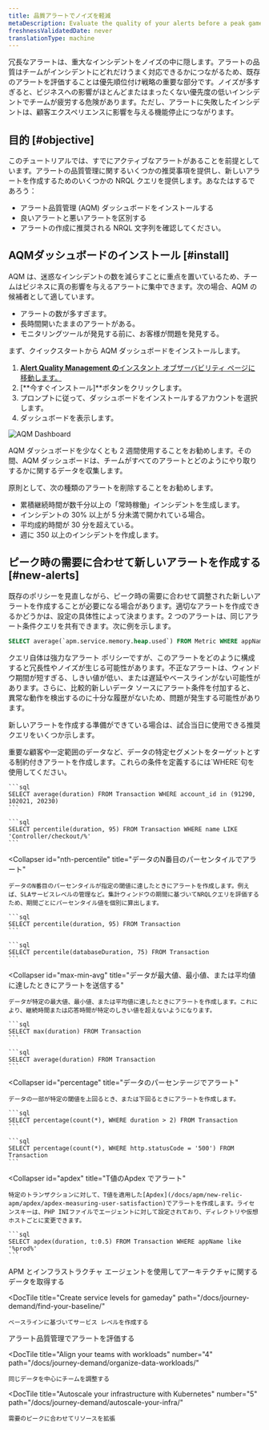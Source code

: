 ```yaml
---
title: 品質アラートでノイズを軽減
metaDescription: Evaluate the quality of your alerts before a peak gameday event by installing the alert quality management dashboard.
freshnessValidatedDate: never
translationType: machine
---
```



冗長なアラートは、重大なインシデントをノイズの中に隠します。アラートの品質はチームがインシデントにどれだけうまく対応できるかにつながるため、既存のアラートを評価することは優先順位付け戦略の重要な部分です。ノイズが多すぎると、ビジネスへの影響がほとんどまたはまったくない優先度の低いインシデントでチームが疲労する危険があります。ただし、アラートに失敗したインシデントは、顧客エクスペリエンスに影響を与える機能停止につながります。

## 目的 [#objective]

このチュートリアルでは、すでにアクティブなアラートがあることを前提としています。アラートの品質管理に関するいくつかの推奨事項を提供し、新しいアラートを作成するためのいくつかの NRQL クエリを提供します。あなたはするであろう：

* アラート品質管理 (AQM) ダッシュボードをインストールする
* 良いアラートと悪いアラートを区別する
* アラートの作成に推奨される NRQL 文字列を確認してください。

## AQMダッシュボードのインストール [#install]

AQM は、迷惑なインシデントの数を減らすことに重点を置いているため、チームはビジネスに真の影響を与えるアラートに集中できます。次の場合、AQM の候補者として適しています。

* アラートの数が多すぎます。
* 長時間開いたままのアラートがある。
* モニタリングツールが発見する前に、お客様が問題を発見する。

まず、クイックスタートから AQM ダッシュボードをインストールします。

1. [**Alert Quality Management の**インスタント オブザーバビリティ ページに移動します。](https://newrelic.com/instant-observability/alert-quality-management)
2. \[**今すぐインストール]**ボタンをクリックします。
3. プロンプトに従って、ダッシュボードをインストールするアカウントを選択します。
4. ダッシュボードを表示します。

<img
  title="AQM Dashboard"
  alt="AQM Dashboard"
  src={alertsAQMDashboard}
/>

AQM ダッシュボードを少なくとも 2 週間使用することをお勧めします。その間、AQM ダッシュボードは、チームがすべてのアラートとどのようにやり取りするかに関するデータを収集します。

原則として、次の種類のアラートを削除することをお勧めします。

* 累積継続時間が数千分以上の「常時稼働」インシデントを生成します。
* インシデントの 30% 以上が 5 分未満で開かれている場合。
* 平均成約時間が 30 分を超えている。
* 週に 350 以上のインシデントを作成します。

## ピーク時の需要に合わせて新しいアラートを作成する [#new-alerts]

既存のポリシーを見直しながら、ピーク時の需要に合わせて調整された新しいアラートを作成することが必要になる場合があります。適切なアラートを作成できるかどうかは、設定の具体性によって決まります。2 つのアラートは、同じアラート条件クエリを共有できます。次に例を示します。

```sql
SELECT average(`apm.service.memory.heap.used`) FROM Metric WHERE appName = 'Inventory Service'
```

クエリ自体は強力なアラート ポリシーですが、このアラートをどのように構成すると冗長性やノイズが生じる可能性があります。不正なアラートは、ウィンドウ期間が短すぎる、しきい値が低い、または遅延やベースラインがない可能性があります。さらに、比較的新しいデータ ソースにアラート条件を付加すると、異常な動作を検出するのに十分な履歴がないため、問題が発生する可能性があります。

新しいアラートを作成する準備ができている場合は、試合当日に使用できる推奨クエリをいくつか示します。

<CollapserGroup>
  <Collapser
    id="constrained-alerts"
    title="データの特定セグメントでアラート"
  >
    重要な顧客や一定範囲のデータなど、データの特定セグメントをターゲットとする制約付きアラートを作成します。これらの条件を定義するには`WHERE`句を使用してください。

    ```sql
    SELECT average(duration) FROM Transaction WHERE account_id in (91290, 102021, 20230)
    ```

    ```sql
    SELECT percentile(duration, 95) FROM Transaction WHERE name LIKE 'Controller/checkout/%'
    ```
  </Collapser>

  <Collapser
    id="nth-percentile"
    title="データのN番目のパーセンタイルでアラート"
  >
    データのN番目のパーセンタイルが指定の閾値に達したときにアラートを作成します。例えば、SLAサービスレベルの管理など。集計ウィンドウの期間に基づいてNRQLクエリを評価するため、期間ごとにパーセンタイル値を個別に算出します。

    ```sql
    SELECT percentile(duration, 95) FROM Transaction
    ```

    ```sql
    SELECT percentile(databaseDuration, 75) FROM Transaction
    ```
  </Collapser>

  <Collapser
    id="max-min-avg"
    title="データが最大値、最小値、または平均値に達したときにアラートを送信する"
  >
    データが特定の最大値、最小値、または平均値に達したときにアラートを作成します。これにより、継続時間または応答時間が特定のしきい値を超えないようになります。

    ```sql
    SELECT max(duration) FROM Transaction
    ```

    ```sql
    SELECT average(duration) FROM Transaction
    ```
  </Collapser>

  <Collapser
    id="percentage"
    title="データのパーセンテージでアラート"
  >
    データの一部が特定の閾値を上回るとき、または下回るときにアラートを作成します。

    ```sql
    SELECT percentage(count(*), WHERE duration > 2) FROM Transaction
    ```

    ```sql
    SELECT percentage(count(*), WHERE http.statusCode = '500') FROM Transaction
    ```
  </Collapser>

  <Collapser
    id="apdex"
    title="T値のApdex でアラート"
  >
    特定のトランザクションに対して、T値を適用した[Apdex](/docs/apm/new-relic-apm/apdex/apdex-measuring-user-satisfaction)でアラートを作成します。ライセンスキーは、PHP INIファイルでエージェントに対して設定されており、ディレクトリや仮想ホストごとに変更できます。

    ```sql
    SELECT apdex(duration, t:0.5) FROM Transaction WHERE appName like '%prod%'
    ```
  </Collapser>
</CollapserGroup>

<DocTiles numbered>
  <DocTile
    title="Get started"
    path="/docs/journey-demand/get-started"
  >
    APM とインフラストラクチャ エージェントを使用してアーキテクチャに関するデータを取得する
  </DocTile>

  <DocTile
    title="Create service levels for gameday"
    path="/docs/journey-demand/find-your-baseline/"
  >
    ベースラインに基づいてサービス レベルを作成する
  </DocTile>
</DocTiles>

<DocTiles>
  <DocTile
    title="Reduce noise with quality alerts"
    number="3"
    path="/docs/journey-demand/create-quality-alerts/"
    label={{text: "You are here", color: "orange"}}
  >
    アラート品質管理でアラートを評価する
  </DocTile>

  <DocTile
    title="Align your teams with workloads"
    number="4"
    path="/docs/journey-demand/organize-data-workloads/"
  >
    同じデータを中心にチームを調整する
  </DocTile>

  <DocTile
    title="Autoscale your infrastructure with Kubernetes"
    number="5"
    path="/docs/journey-demand/autoscale-your-infra/"
  >
    需要のピークに合わせてリソースを拡張
  </DocTile>
</DocTiles>
